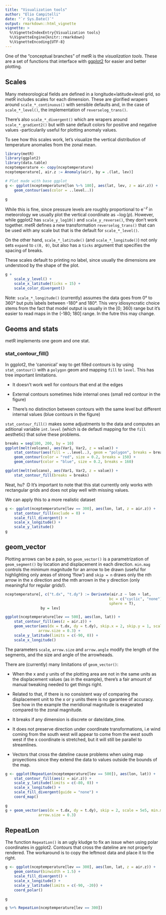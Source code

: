 ```yaml
---
title: "Visualization tools"
author: "Elio Campitelli"
date: "`r Sys.Date()`"
output: rmarkdown::html_vignette
vignette: >
  %\VignetteIndexEntry{Visualization tools}
  %\VignetteEngine{knitr::rmarkdown}
  %\VignetteEncoding{UTF-8}
---
```



One of the "conceptual branches" of metR is the *visualization tools*. These are a set of functions that interface with [ggplot2](http://ggplot2.tidyverse.org/index.html) for easier and better plotting. 

## Scales

Many meteorological fields are defined in a longitude×latitude×level grid, so metR includes scales for each dimension. These are glorified wrapers around `scale_*_continuous()` with sensible defaults and, in the case of `scale_*_level()`, the implementation of `reverselog_trans()`. 

There's also `scale_*_divergent()` which are wrapers around `scale_*_gradient2()` but with sane default colors for positive and negative values -particularily useful for plotting anomaly values. 

To see how this scales work, let's visualize the vertical distribution of temperature anomalies from the zonal mean. 

```r
library(metR)
library(ggplot2)
library(data.table)
nceptemperature <- copy(nceptemperature)
nceptemperature[, air.z := Anomaly(air), by = .(lat, lev)]

# Plot made with base ggplot
g <- ggplot(nceptemperature[lon %~% 180], aes(lat, lev, z = air.z)) +
    geom_contour(aes(color = ..level..))

g
```

While this is fine, since pressure levels are roughly proportional to $\mathrm{e}^{-z}$ in meteorology we usually plot the vertical coordinate as $-\log(p)$. However, while ggplot2 has `scale_y_log10()` and `scale_y_reverse()`, they don't work together. metR defines a new transformation `reverselog_trans()` that can be used with any scale but that is the default for `scale_*_level()`. 

On the other hand, `scale_*_latitude()` (and `scale_*_longitude()`) not only sets `expand` to `c(0, 0)`, but also has a `ticks` argument that specifies the spacing of breaks. 

These scales default to printing no label, since usually the dimensions are understood by the shape of the plot.

```r
g + 
    scale_y_level() +
    scale_x_latitude(ticks = 15) +
    scale_color_divergent()
```

Note: `scale_*_longitude()` (currently)  assumes the data goes from 0° to 360° but puts labels between -180° and 180°. This very idiosyncratic choice stems from the fact that model output is usually in the [0; 360) range but it's easier to read maps in the (-180; 180] range. In the futre this may change. 

## Geoms and stats

metR implements one geom and one stat. 

### stat_contour_fill()

In ggplot2, the 'canonical' way to get filled contours is by using `stat_contour()` with a `polygon` geom and mapping `fill` to `level`. This has tree important limitations. 

* It doesn't work well for contours that end at the edges

* External contours sometimes hide internal ones (small red contour in the figure)

* There's no distinction between contours with the same level but different internal values (blue contours in the figure)

`stat_contour_fill()` makes some adjustments to the data and computes an aditional variable `int.level` (which is de defautl mapping for the `fill` aesthetic) that solve these problems.


```r
breaks = seq(100, 200, by = 10)
ggplot(melt(volcano), aes(Var1, Var2, z = value)) +
    stat_contour(aes(fill = ..level..), geom = "polygon", breaks = breaks) +
    geom_contour(color = "red", size = 0.2, breaks = 150) +
    geom_contour(color = "blue", size = 0.2, breaks = 160)

ggplot(melt(volcano), aes(Var1, Var2, z = value)) +
    stat_contour_fill(breaks = breaks)
```

Neat, hu? :D It's important to note that this stat currently only works with rectangular grids and does not play well with missing values. 

We can apply this to a more realistic dataset 

```r
g <- ggplot(nceptemperature[lev == 300], aes(lon, lat, z = air.z)) +
    stat_contour_fill(exclude = 0) +
    scale_fill_divergent() +
    scale_x_longitude() +
    scale_y_latitude()
g
```


## geom_vector

Plotting arrows can be a pain, so `geom_vector()` is a parametrization of `geom_segment()` by location and displacement in each direction. `min.mag` controls the minimum magnitude for an arrow to be drawn (useful for highlighting only areas of strong 'flow') and `skip = n` draws only the nth arrow in the x direction and the mth arrown in the y direction (only meaningful for regular grids!).

```r
nceptemperature[, c("t.dx", "t.dy") := Derivate(air.z ~ lon + lat, 
                                               bc = c("cyclic", "none"), 
                                               sphere = T), 
                by = lev]

ggplot(nceptemperature[lev == 500], aes(lon, lat)) +
    stat_contour_fill(aes(z = air.z)) +
    geom_vector(aes(dx = t.dx, dy = t.dy), skip.x = 2, skip.y = 1, scale = 5e5, min.mag = 2e-6,
               arrow.size = 0.3) +
    scale_y_latitude(limits = c(-90, 0)) +
    scale_x_longitude()
```

The parameters `scale`, `arrow.size` and `arrow.angle` modify the length of the segments, and the size and angle of the arrowheads. 

There are (currently) many limitations of `geom_vector()`:

* When the x and y units of the plotting area are not in the same units as the displacement values (as in the example), there's a fair amount of manual tweaking needed to get things right. 

* Related to that, if there is no consistent way of comparing the displacement unit to the x or y units there is no garantee of accuracy. See how in the example the meridional magnitude is exagerated compared to the zonal magnitude. 

* It breaks if any dimension is discrete or date/date_time. 

* It does not preserve direction under coordinate transformations, i.e wind coming from the south west will appear to come from the west south west if the x coordinate is stretched, but it will still be parallel to streamlines. 

* Vectors that cross the dateline cause problems when using map proyections since they extend the data to values outside the bounds of the map. 

```r
g <- ggplot(RepeatLon(nceptemperature[lev == 500]), aes(lon, lat)) +
    stat_contour_fill(aes(z = air.z)) +
    scale_y_latitude(limits = c(-80, 0)) +
    scale_x_longitude() +
    scale_fill_divergent(guide = "none") +
    coord_map()

g 
g + geom_vector(aes(dx = t.dx, dy = t.dy), skip = 2, scale = 5e5, min.mag = 2e-6,
               arrow.size = 0.3) 
```



## RepeatLon

The function `RepeatLon()` is an ugly kludge to fix an issue when using polar coordinates in ggplot2. Contours that cross the dateline are not properly rendered. The workaround is to copy the leftmost data and place it to the right.

```r
g <- ggplot(nceptemperature[lev == 300], aes(lon, lat, z = air.z)) +
    geom_contour(binwidth = 1.5) +
    scale_fill_divergent() +
    scale_x_longitude() +
    scale_y_latitude(limits = c(-90, -20)) +
    coord_polar()

g

g %+% RepeatLon(nceptemperature[lev == 300]) 
```

